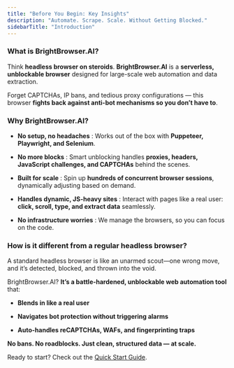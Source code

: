 ```yaml
---
title: "Before You Begin: Key Insights"
description: "Automate. Scrape. Scale. Without Getting Blocked."
sidebarTitle: "Introduction"
---
```


### What is BrightBrowser.AI?

Think **headless browser on steroids**. **BrightBrowser.AI** is a **serverless, unblockable browser** designed for large-scale web automation and data extraction.

Forget CAPTCHAs, IP bans, and tedious proxy configurations — this browser **fights back against anti-bot mechanisms so you don’t have to**.

### Why BrightBrowser.AI?

* **No setup, no headaches** : Works out of the box with **Puppeteer, Playwright, and Selenium**.

* **No more blocks** : Smart unblocking handles **proxies, headers, JavaScript challenges, and CAPTCHAs** behind the scenes.

* **Built for scale** : Spin up **hundreds of concurrent browser sessions**, dynamically adjusting based on demand.

* **Handles dynamic, JS-heavy sites** : Interact with pages like a real user: **click, scroll, type, and extract data** seamlessly.

* **No infrastructure worries** : We manage the browsers, so you can focus on the code.

### **How is it different from a regular headless browser?**

A standard headless browser is like an unarmed scout—one wrong move, and it’s detected, blocked, and thrown into the void.

BrightBrowser.AI? **It’s a battle-hardened, unblockable web automation tool** that:

* **Blends in like a real user**

* **Navigates bot protection without triggering alarms**

* **Auto-handles reCAPTCHAs, WAFs, and fingerprinting traps**

**No bans. No roadblocks. Just clean, structured data — at scale.**

Ready to start? Check out the [Quick Start Guide](https://docs.brightbrowser.ai/general/start).
